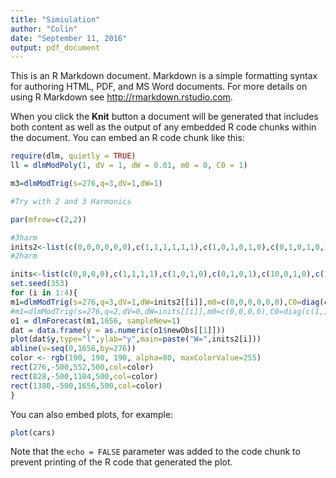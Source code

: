 ```yaml
---
title: "Simiulation"
author: "Colin"
date: "September 11, 2016"
output: pdf_document
---
```


This is an R Markdown document. Markdown is a simple formatting syntax for authoring HTML, PDF, and MS Word documents. For more details on using R Markdown see <http://rmarkdown.rstudio.com>.

When you click the **Knit** button a document will be generated that includes both content as well as the output of any embedded R code chunks within the document. You can embed an R code chunk like this:

```r
require(dlm, quietly = TRUE)
ll = dlmModPoly(1, dV = 1, dW = 0.01, m0 = 0, C0 = 1)

m3=dlmModTrig(s=276,q=3,dV=1,dW=1)

#Try with 2 and 3 Harmonics

par(mfrow=c(2,2))

#3harm
inits2<-list(c(0,0,0,0,0,0),c(1,1,1,1,1,1),c(1,0,1,0,1,0),c(0,1,0,1,0,1),c(10,0,1,0,1,0),c(1,0,10,0,1,0),c(1,0,1,0,10,0),c(1,10,1,10,1,10))
#2harm

inits<-list(c(0,0,0,0),c(1,1,1,1),c(1,0,1,0),c(0,1,0,1),c(10,0,1,0),c(1,0,10,0),c(1,10,1,0),c(1,0,1,10))
set.seed(353)
for (i in 1:4){
m1=dlmModTrig(s=276,q=3,dV=1,dW=inits2[[i]],m0=c(0,0,0,0,0,0),C0=diag(c(1,1,1,1,1,1)))
#m1=dlmModTrig(s=276,q=2,dV=0,dW=inits[[i]],m0=c(0,0,0,0),C0=diag(c(1,1,1,1)))
o1 = dlmForecast(m1,1656, sampleNew=1)
dat = data.frame(y = as.numeric(o1$newObs[[1]]))
plot(dat$y,type="l",ylab="y",main=paste("W=",inits2[i]))
abline(v=seq(0,1656,by=276))
color <- rgb(190, 190, 190, alpha=80, maxColorValue=255)
rect(276,-500,552,500,col=color)
rect(828,-500,1104,500,col=color)
rect(1380,-500,1656,500,col=color)
}
```

You can also embed plots, for example:

```r
plot(cars)
```

Note that the `echo = FALSE` parameter was added to the code chunk to prevent printing of the R code that generated the plot.
